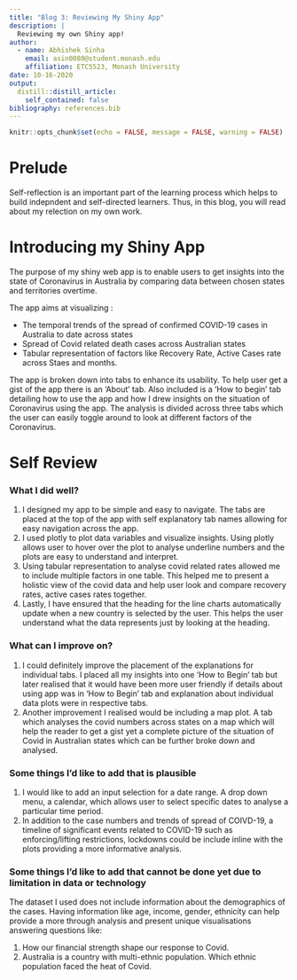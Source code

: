 ```yaml
---
title: "Blog 3: Reviewing My Shiny App"
description: |
  Reviewing my own Shiny app!
author:
  - name: Abhishek Sinha 
    email: asin0080@student.monash.edu
    affiliation: ETC5523, Monash University
date: 10-16-2020
output:
  distill::distill_article:
    self_contained: false
bibliography: references.bib
---
```


```r
knitr::opts_chunk$set(echo = FALSE, message = FALSE, warning = FALSE)
```



# Prelude

Self-reflection is an important part of the learning process which helps to build indepndent and self-directed learners. Thus, in this blog, you will read about my relection on my own work.

# Introducing my Shiny App

The purpose of my shiny web app is to enable users to get insights into the state of Coronavirus in Australia by comparing data between chosen states and territories overtime. 

The app aims at visualizing : 

* The temporal trends of the spread of confirmed COVID-19 cases in Australia to date across states
* Spread of Covid related death cases across Australian states
* Tabular representation of factors like Recovery Rate, Active Cases rate across Staes and months.


The app is broken down into tabs to enhance its usability. To help user get a gist of the app there is an 'About' tab. Also included is a ‘How to begin' tab detailing how to use the app and how I drew insights on the situation of Coronavirus using the app. The analysis is divided across three tabs which the user can easily toggle around to look at different factors of the Coronavirus.

# Self Review


### What I did well?
1. I designed my app to be simple and easy to navigate. The tabs are placed at the top of the app with self explanatory tab names allowing for easy navigation across the app.   
2. I used plotly to plot data variables and visualize insights. Using plotly allows user to hover over the plot to analyse underline numbers and the plots are easy to understand and interpret.  
3. Using tabular representation to analyse covid related rates allowed me to include multiple factors in one table. This helped me to present a holistic view of the covid data and help user look and compare recovery rates, active cases rates together.  
4. Lastly, I have ensured that the heading for the line charts automatically update when a new country is selected by the user. This helps the user understand what the data represents just by looking at the heading.  


### What can I improve on?
1. I could definitely improve the placement of the explanations for individual tabs. I placed all my insights into one ‘How to Begin’ tab but later realised that it would have been more user friendly if details about using app was in ‘How to Begin’ tab and explanation about individual data plots were in respective tabs.  
2. Another improvement I realised would be including a map plot. A tab which analyses the covid numbers across states on a map which will help the reader to get a gist yet a complete picture of the situation of Covid in Australian states which can be further broke down and analysed.  


### Some things I'd like to add that is plausible
1. I would like to add an input selection for a date range. A drop down menu, a calendar, which allows user to select specific dates to analyse a particular time period.  
2. In addition to the case numbers and trends of spread of COIVD-19, a timeline of significant events related to COVID-19 such as enforcing/lifting restrictions, lockdowns could be include inline with the plots providing a more informative analysis.   


### Some things I’d like to add that cannot be done yet due to limitation in data or technology
The dataset I used does not include information about the demographics of the cases. Having information like age, income, gender, ethnicity can help provide a more through analysis and present unique visualisations answering questions like:

1. How our financial strength shape our response to Covid.  
2. Australia is a country with multi-ethnic population. Which ethnic population faced the heat of Covid.  
